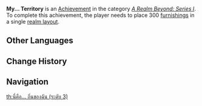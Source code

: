 {{Achievement Infobox
|title        = My... Territory
|id           = 81073
|order id     = 1074
|category     = A Realm Beyond: Series I
|description  = Place 300 [[furnishings]] in a single [[Realm Layout|realm layout]].
|requirements = 
|primogems    = 20
|tracking     = Tracks the maximum amount of furnishings ever placed in any realm.
|topic        = 
|set          = My... Territory
|tier         = 3
|tiers_total  = 3
|tier1        = My... Territory (Tier 1)
|tier2        = My... Territory (Tier 2)
|tier3        = My... Territory (Tier 3)
|prev         = My... Territory (Tier 2)
|next         = 
}}
'''My... Territory''' is an [[Achievement]] in the category ''[[A Realm Beyond: Series I]]''. To complete this achievement, the player needs to place 300 [[furnishings]] in a single [[Realm Layout|realm layout]].
<!--
==Trivia==

==Video Guides==
{{EVT
|video1   = 
|caption1 = 
}}
-->
==Other Languages==
{{Transclude|My... Territory|Other Languages}}

==Change History==
{{Change History|1.5}}
<!--
==References==
{{Reflist}}
-->
==Navigation==
{{Achievement Navbox|A Realm Beyond: Series I}}
[[th:นี่คือ... ถิ่นของฉัน (ระดับ 3)]]